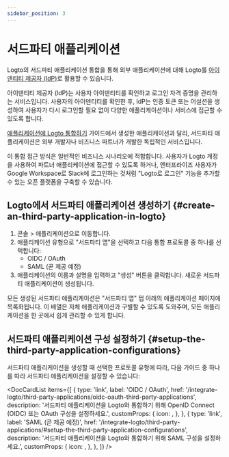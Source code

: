 ```yaml
---
sidebar_position: 3
---
```



# 서드파티 애플리케이션

Logto의 서드파티 애플리케이션 통합을 통해 외부 애플리케이션에 대해 Logto를 [아이덴티티 제공자 (IdP)](https://auth.wiki/identity-provider)로 활용할 수 있습니다.

아이덴티티 제공자 (IdP)는 사용자 아이덴티티를 확인하고 로그인 자격 증명을 관리하는 서비스입니다. 사용자의 아이덴티티를 확인한 후, IdP는 인증 토큰 또는 어설션을 생성하여 사용자가 다시 로그인할 필요 없이 다양한 애플리케이션이나 서비스에 접근할 수 있도록 합니다.

[애플리케이션에 Logto 통합하기](/integrate-logto/integrate-logto-into-your-application) 가이드에서 생성한 애플리케이션과 달리, 서드파티 애플리케이션은 외부 개발자나 비즈니스 파트너가 개발한 독립적인 서비스입니다.

이 통합 접근 방식은 일반적인 비즈니스 시나리오에 적합합니다. 사용자가 Logto 계정을 사용하여 파트너 애플리케이션에 접근할 수 있도록 하거나, 엔터프라이즈 사용자가 Google Workspace로 Slack에 로그인하는 것처럼 "Logto로 로그인" 기능을 추가할 수 있는 오픈 플랫폼을 구축할 수 있습니다.

## Logto에서 서드파티 애플리케이션 생성하기 \{#create-an-third-party-application-in-logto}

1. <CloudLink to="/applications">콘솔 > 애플리케이션</CloudLink>으로 이동합니다.
2. 애플리케이션 유형으로 "서드파티 앱"을 선택하고 다음 통합 프로토콜 중 하나를 선택합니다:
   - OIDC / OAuth
   - SAML (곧 제공 예정)
3. 애플리케이션의 이름과 설명을 입력하고 "생성" 버튼을 클릭합니다. 새로운 서드파티 애플리케이션이 생성됩니다.

모든 생성된 서드파티 애플리케이션은 "서드파티 앱" 탭 아래의 애플리케이션 페이지에 목록화됩니다. 이 배열은 자체 애플리케이션과 구별할 수 있도록 도와주며, 모든 애플리케이션을 한 곳에서 쉽게 관리할 수 있게 합니다.

## 서드파티 애플리케이션 구성 설정하기 \{#setup-the-third-party-application-configurations}

서드파티 애플리케이션을 생성할 때 선택한 프로토콜 유형에 따라, 다음 가이드 중 하나를 따라 서드파티 애플리케이션을 설정할 수 있습니다:

<DocCardList
  items={[
    {
      type: 'link',
      label: 'OIDC / OAuth',
      href: '/integrate-logto/third-party-applications/oidc-oauth-third-party-applications',
      description:
        '서드파티 애플리케이션을 Logto와 통합하기 위해 OpenID Connect (OIDC) 또는 OAuth 구성을 설정하세요.',
      customProps: {
        icon: <OidcIcon />,
      },
    },
    {
      type: 'link',
      label: 'SAML (곧 제공 예정)',
      href: '/integrate-logto/third-party-applications/#setup-the-third-party-application-configurations',
      description: '서드파티 애플리케이션을 Logto와 통합하기 위해 SAML 구성을 설정하세요.',
      customProps: {
        icon: <SamlIcon />,
      },
    },
  ]}
/>

